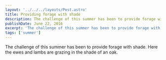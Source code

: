 ```yaml
---
layout: '../../../layouts/Post.astro'
title: Providing forage with shade
description: The challenge of this summer has been to provide forage with shade
publishDate: June 22, 2016
excerpt: 'The challenge of this summer has been to provide forage with shade'
tags: ['summer']
---
```


The challenge of this summer has been to provide forage with shade. Here the ewes and lambs are grazing in the shade of an oak.

